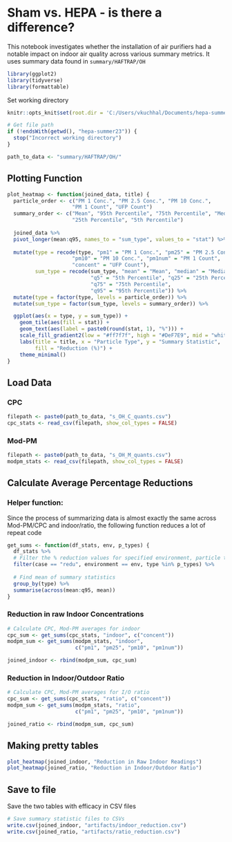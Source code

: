 # Sham vs. HEPA - is there a difference?
This notebook investigates whether the installation of air purifiers had a notable impact on indoor air quality across various summary metrics. It uses summary data found in `summary/HAFTRAP/OH`

```r
library(ggplot2)
library(tidyverse)
library(formattable)
```

Set working directory
```r
knitr::opts_knit$set(root.dir = 'C:/Users/vkuchhal/Documents/hepa-summer23')
```

```r
# Get file path
if (!endsWith(getwd(), "hepa-summer23")) {
  stop("Incorrect working directory")
}
```

```r
path_to_data <- "summary/HAFTRAP/OH/"
```

## Plotting Function
```r
plot_heatmap <- function(joined_data, title) {
  particle_order <- c("PM 1 Conc.", "PM 2.5 Conc.", "PM 10 Conc.", 
                     "PM 1 Count", "UFP Count")
  summary_order <- c("Mean", "95th Percentile", "75th Percentile", "Median",
                     "25th Percentile", "5th Percentile")
    
  joined_data %>%
  pivot_longer(mean:q95, names_to = "sum_type", values_to = "stat") %>%
  
  mutate(type = recode(type, "pm1" = "PM 1 Conc.", "pm25" = "PM 2.5 Conc.", 
                     "pm10" = "PM 10 Conc.", "pm1num" = "PM 1 Count",
                     "concent" = "UFP Count"),
         sum_type = recode(sum_type, "mean" = "Mean", "median" = "Median",
                           "q5" = "5th Percentile", "q25" = "25th Percentile",
                           "q75" = "75th Percentile", 
                           "q95" = "95th Percentile")) %>%
  mutate(type = factor(type, levels = particle_order)) %>%
  mutate(sum_type = factor(sum_type, levels = summary_order)) %>%

  ggplot(aes(x = type, y = sum_type)) +
    geom_tile(aes(fill = stat)) +
    geom_text(aes(label = paste0(round(stat, 1), "%"))) +
    scale_fill_gradient2(low = "#ff7f7f", high = "#DeF7E9", mid = "white") +
    labs(title = title, x = "Particle Type", y = "Summary Statistic", 
         fill = "Reduction (%)") +
    theme_minimal()
}
```

## Load Data
### CPC
```r
filepath <- paste0(path_to_data, "s_OH_C_quants.csv")
cpc_stats <- read_csv(filepath, show_col_types = FALSE)
```

### Mod-PM
```r
filepath <- paste0(path_to_data, "s_OH_M_quants.csv")
modpm_stats <- read_csv(filepath, show_col_types = FALSE)
```

## Calculate Average Percentage Reductions
### Helper function:
Since the process of summarizing data is almost exactly the same across Mod-PM/CPC and indoor/ratio, the following function reduces a lot of repeat code
```r
get_sums <- function(df_stats, env, p_types) {
  df_stats %>%
  # Filter the % reduction values for specified environment, particle types
  filter(case == "redu", environment == env, type %in% p_types) %>%
  
  # Find mean of summary statistics
  group_by(type) %>%
  summarise(across(mean:q95, mean))
}

```

### Reduction in raw Indoor Concentrations
```r
# Calculate CPC, Mod-PM averages for indoor
cpc_sum <- get_sums(cpc_stats, "indoor", c("concent"))
modpm_sum <- get_sums(modpm_stats, "indoor", 
                      c("pm1", "pm25", "pm10", "pm1num"))

joined_indoor <- rbind(modpm_sum, cpc_sum)
```

### Reduction in Indoor/Outdoor Ratio
```r
# Calculate CPC, Mod-PM averages for I/O ratio
cpc_sum <- get_sums(cpc_stats, "ratio", c("concent"))
modpm_sum <- get_sums(modpm_stats, "ratio", 
                      c("pm1", "pm25", "pm10", "pm1num"))

joined_ratio <- rbind(modpm_sum, cpc_sum)
```

## Making pretty tables
```r
plot_heatmap(joined_indoor, "Reduction in Raw Indoor Readings")
plot_heatmap(joined_ratio, "Reduction in Indoor/Outdoor Ratio")
```



## Save to file
Save the two tables with efficacy in CSV files
```r
# Save summary statistic files to CSVs
write.csv(joined_indoor, "artifacts/indoor_reduction.csv")
write.csv(joined_ratio, "artifacts/ratio_reduction.csv")
```


